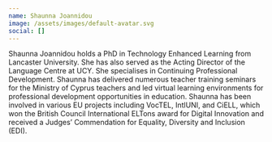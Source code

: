 ```yaml
---
name: Shaunna Joannidou
image: /assets/images/default-avatar.svg
social: []
---
```

Shaunna Joannidou holds a PhD in Technology Enhanced Learning from Lancaster University. She has also served as the Acting Director of the Language Centre at UCY. She specialises in Continuing Professional Development. Shaunna has delivered numerous teacher training seminars for the Ministry of Cyprus teachers and led virtual learning environments for professional development opportunities in education. Shaunna has been involved in various EU projects including VocTEL, IntlUNI, and CiELL, which won the British Council International ELTons award for Digital Innovation and received a Judges’ Commendation for Equality, Diversity and Inclusion (EDI). 